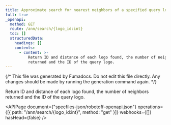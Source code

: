```yaml
---
title: Approximate search for nearest neighbors of a specified query logo
full: true
_openapi:
  method: GET
  route: /ann/search/{logo_id:int}
  toc: []
  structuredData:
    headings: []
    contents:
      - content: >-
          Return ID and distance of each logo found, the number of neighbors
          returned and the ID of the query logo.
---
```


{/* This file was generated by Fumadocs. Do not edit this file directly. Any changes should be made by running the generation command again. */}

Return ID and distance of each logo found, the number of neighbors returned and the ID of the query logo.

<APIPage
  document={"specfiles-json/robotoff-openapi.json"}
  operations={[{ path: "/ann/search/{logo_id:int}", method: "get" }]}
  webhooks={[]}
  hasHead={false}
/>
